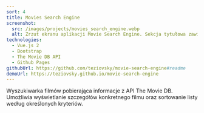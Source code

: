 ```yaml
---
sort: 4
title: Movies Search Engine
screenshot:
  src: /images/projects/movies_search_engine.webp
  alt: Zrzut ekranu aplikacji Movie Search Engine. Sekcja tytułowa zawiera tekst "Wyszukiwanie filmów!" oraz "To prosta strona do wyszukiwania filmów z API filmów DB. Stworzona na potrzeby rekrutacji na stanowisko Junior Frontend Developer.". Znajdują się tu także listy filmów "Teraz odtwarzane" i "Najpopularniejsze". Zrzut ekranu aplikacji Wyszukiwarka filmów. Sekcja tytułowa zawiera tekst "Wyszukiwanie filmów!" oraz "To prosta strona do wyszukiwania filmów z API filmów DB. Stworzona na potrzeby rekrutacji na stanowisko Junior Frontend Developer." teksty. Istnieją również listy filmów "Teraz odtwarzane" i "Najpopularniejsze".
technologies:
  - Vue.js 2
  - Bootstrap
  - The Movie DB API
  - Github Pages
githubUrl: https://github.com/teziovsky/movie-search-engine#readme
demoUrl: https://teziovsky.github.io/movie-search-engine
---
```


Wyszukiwarka filmów pobierająca informacje z API The Movie DB. Umożliwia wyświetlanie szczegółów konkretnego filmu oraz sortowanie listy według określonych kryteriów.

